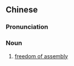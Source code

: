 {{also|集会自由}}
==Chinese==
{{zh-forms|s=集会自由|type=22}}

===Pronunciation===
{{zh-pron
|m=jíhuì zìyóu
|cat=n
}}

===Noun===
{{zh-noun}}

# [[freedom of assembly]]